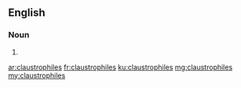 ==English==

===Noun===
{{head|en|plural}}

# {{plural of|claustrophile|lang=en}}

[[ar:claustrophiles]]
[[fr:claustrophiles]]
[[ku:claustrophiles]]
[[mg:claustrophiles]]
[[my:claustrophiles]]